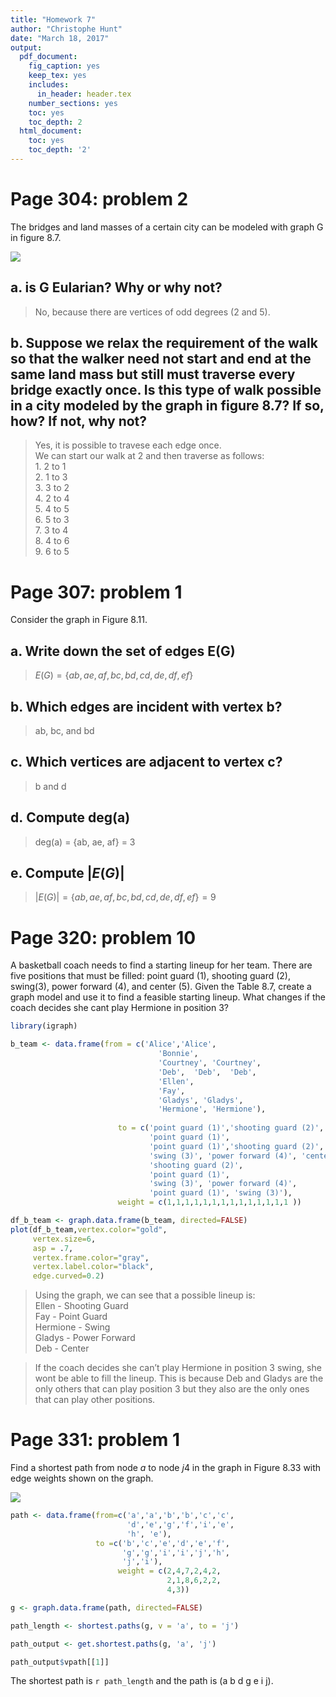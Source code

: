 ```yaml
---
title: "Homework 7"
author: "Christophe Hunt"
date: "March 18, 2017"
output:
  pdf_document:
    fig_caption: yes
    keep_tex: yes
    includes:
      in_header: header.tex
    number_sections: yes
    toc: yes
    toc_depth: 2
  html_document:
    toc: yes
    toc_depth: '2'
---
```


\newpage

# Page 304: problem 2

The bridges and land masses of a certain city can be modeled with graph G in figure 8.7. 

![](https://raw.githubusercontent.com/ChristopheHunt/MSDA---Coursework/master/Data%20609/Homework%207/bridges.PNG)

## a. is G Eularian? Why or why not?

> No, because there are vertices of odd degrees (2 and 5). 

## b. Suppose we relax the requirement of the walk so that the walker need not start and end at the same land mass but still must traverse every bridge exactly once. Is this type of walk possible in a city modeled by the graph in figure 8.7? If so, how? If not, why not?

> Yes, it is possible to travese each edge once.    
We can start our walk at 2 and then traverse as follows:     
1. 2 to 1   
2. 1 to 3   
3. 3 to 2   
4. 2 to 4    
5. 4 to 5     
6. 5 to 3     
7. 3 to 4     
8. 4 to 6     
9. 6 to 5    

\newpage

# Page 307: problem 1

Consider the graph in Figure 8.11.

## a. Write down the set of edges E(G)

> $E(G) = \{ab, ae, af, bc, bd, cd, de, df, ef\}$

## b. Which edges are incident with vertex b? 

> ab, bc, and bd

## c. Which vertices are adjacent to vertex c?

> b and d

## d. Compute deg(a)

> deg(a) = {ab, ae, af} = 3

## e. Compute $|E(G)|$

> $|E(G)|= \{ab, ae, af, bc, bd, cd, de, df, ef\} = 9$

\newpage

# Page 320: problem 10

A basketball coach needs to find a starting lineup for her team. There are five positions that must be filled: point guard (1), shooting guard (2), swing(3), power forward (4), and center (5). Given the Table 8.7, create a graph model and use it to find a feasible starting lineup. What changes if the coach decides she cant play Hermione in position 3? 

```r
library(igraph)
```

```r
b_team <- data.frame(from = c('Alice','Alice',
                                 'Bonnie', 
                                 'Courtney', 'Courtney', 
                                 'Deb',  'Deb',  'Deb',
                                 'Ellen', 
                                 'Fay',
                                 'Gladys', 'Gladys',
                                 'Hermione', 'Hermione'),
                        
                        to = c('point guard (1)','shooting guard (2)',
                               'point guard (1)',
                               'point guard (1)','shooting guard (2)',
                               'swing (3)', 'power forward (4)', 'center (5)',
                               'shooting guard (2)',
                               'point guard (1)',
                               'swing (3)', 'power forward (4)',
                               'point guard (1)', 'swing (3)'),
                        weight = c(1,1,1,1,1,1,1,1,1,1,1,1,1,1 ))

df_b_team <- graph.data.frame(b_team, directed=FALSE)
plot(df_b_team,vertex.color="gold", 
     vertex.size=6, 
     asp = .7,
     vertex.frame.color="gray", 
     vertex.label.color="black",  
     edge.curved=0.2)
```

> Using the graph, we can see that a possible lineup is:    
Ellen - Shooting Guard  
Fay - Point Guard   
Hermione - Swing   
Gladys - Power Forward    
Deb - Center   

> If the coach decides she can't play Hermione in position 3 swing, she wont be able to fill the lineup. This is because Deb and Gladys are the only others that can play position 3 but they also are the only ones that can play other positions. 

\newpage

# Page 331: problem 1 

Find a shortest path from node $a$ to node $j4$ in the graph in Figure 8.33 with edge weights shown on the graph. 

![](https://raw.githubusercontent.com/ChristopheHunt/MSDA---Coursework/master/Data%20609/Homework%207/problem1.PNG)

```r
path <- data.frame(from=c('a','a','b','b','c','c',
                          'd','e','g','f','i','e',
                          'h', 'e'),
                   to =c('b','c','e','d','e','f',
                         'g','g','i','i','j','h',
                         'j','i'),
                        weight = c(2,4,7,2,4,2,
                                   2,1,8,6,2,2,
                                   4,3))

g <- graph.data.frame(path, directed=FALSE)

path_length <- shortest.paths(g, v = 'a', to = 'j')

path_output <- get.shortest.paths(g, 'a', 'j')

path_output$vpath[[1]]
```

The shortest path is `r path_length` and the path is (a b d g e i j). 